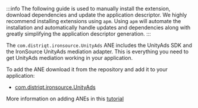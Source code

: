 
:::info
The following guide is used to manually install the extension, download dependencies and update the application descriptor. We highly recommend installing extensions using `apm`. Using `apm` will automate the installation and automatically handle updates and dependencies along with greatly simplifying the application descriptor generation.
:::


The `com.distriqt.ironsource.UnityAds` ANE includes the UnityAds SDK and the IronSource UnityAds mediation adapter. This is everything you need to get UnityAds mediation working in your application.

To add the ANE download it from the repository and add it to your application:

- [com.distriqt.ironsource.UnityAds](https://github.com/distriqt/ANE-IronSource/raw/master/lib/unityads/com.distriqt.ironsource.UnityAds.ane)


More information on adding ANEs in this [tutorial](/docs/tutorials/getting-started)
